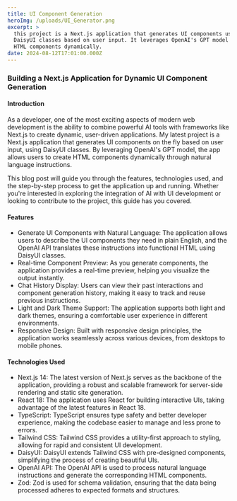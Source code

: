 ```yaml
---
title: UI Component Generation
heroImg: /uploads/UI_Generator.png
excerpt: >
  this project is a Next.js application that generates UI components using
  DaisyUI classes based on user input. It leverages OpenAI's GPT model to create
  HTML components dynamically.
date: 2024-08-12T17:01:00.000Z
---
```


### Building a Next.js Application for Dynamic UI Component Generation

#### Introduction

As a developer, one of the most exciting aspects of modern web development is the ability to combine powerful AI tools with frameworks like Next.js to create dynamic, user-driven applications. My latest project is a Next.js application that generates UI components on the fly based on user input, using DaisyUI classes. By leveraging OpenAI's GPT model, the app allows users to create HTML components dynamically through natural language instructions.

This blog post will guide you through the features, technologies used, and the step-by-step process to get the application up and running. Whether you're interested in exploring the integration of AI with UI development or looking to contribute to the project, this guide has you covered.

#### Features

* Generate UI Components with Natural Language: The application allows users to describe the UI components they need in plain English, and the OpenAI API translates these instructions into functional HTML using DaisyUI classes.
* Real-time Component Preview: As you generate components, the application provides a real-time preview, helping you visualize the output instantly.
* Chat History Display: Users can view their past interactions and component generation history, making it easy to track and reuse previous instructions.
* Light and Dark Theme Support: The application supports both light and dark themes, ensuring a comfortable user experience in different environments.
* Responsive Design: Built with responsive design principles, the application works seamlessly across various devices, from desktops to mobile phones.

#### Technologies Used

* Next.js 14: The latest version of Next.js serves as the backbone of the application, providing a robust and scalable framework for server-side rendering and static site generation.
* React 18: The application uses React for building interactive UIs, taking advantage of the latest features in React 18.
* TypeScript: TypeScript ensures type safety and better developer experience, making the codebase easier to manage and less prone to errors.
* Tailwind CSS: Tailwind CSS provides a utility-first approach to styling, allowing for rapid and consistent UI development.
* DaisyUI: DaisyUI extends Tailwind CSS with pre-designed components, simplifying the process of creating beautiful UIs.
* OpenAI API: The OpenAI API is used to process natural language instructions and generate the corresponding HTML components.
* Zod: Zod is used for schema validation, ensuring that the data being processed adheres to expected formats and structures.
